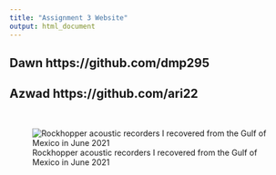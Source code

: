 ```yaml
---
title: "Assignment 3 Website"
output: html_document
---
```

## Dawn https://github.com/dmp295
## Azwad https://github.com/ari22
<br>

![Rockhopper acoustic recorders I recovered from the Gulf of Mexico in June 2021](GoMexRecovery.jpg)